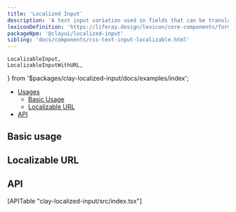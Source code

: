 ```yaml
---
title: 'Localized Input'
description: 'A text input variation used in fields that can be translated into multiple languages.'
lexiconDefinition: 'https://liferay.design/lexicon/core-components/forms/text-input-localizable/'
packageNpm: '@clayui/localized-input'
sibling: 'docs/components/css-text-input-localizable.html'
---
```


	LocalizableInput,
	LocalizableInputWithURL,
} from '$packages/clay-localized-input/docs/examples/index';

<div class="nav-toc-absolute">
<div class="nav-toc">

-   [Usages](#usages)
    -   [Basic Usage](#basic-usage)
    -   [Localizable URL](#localizable-url)
-   [API](#api)

</div>
</div>

## Basic usage

<LocalizableInput />

## Localizable URL

<LocalizableInputWithURL />

## API

<div>[APITable "clay-localized-input/src/index.tsx"]</div>

